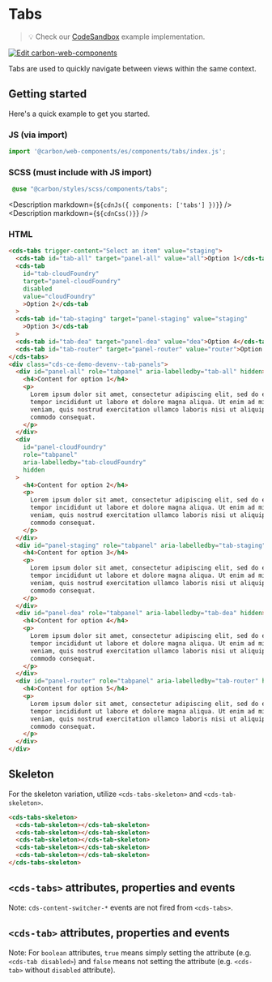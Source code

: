 
# Tabs

> 💡 Check our
> [CodeSandbox](https://codesandbox.io/s/github/carbon-design-system/carbon-for-ibm-dotcom/tree/main/packages/carbon-web-components/examples/codesandbox/basic/components/tabs)
> example implementation.

[![Edit carbon-web-components](https://codesandbox.io/static/img/play-codesandbox.svg)](https://codesandbox.io/s/github/carbon-design-system/carbon-for-ibm-dotcom/tree/main/packages/carbon-web-components/examples/codesandbox/basic/components/tabs)

Tabs are used to quickly navigate between views within the same context.

## Getting started

Here's a quick example to get you started.

### JS (via import)

```javascript
import '@carbon/web-components/es/components/tabs/index.js';
```

### SCSS (must include with JS import)

```css
 @use "@carbon/styles/scss/components/tabs";
```

<Description markdown={`${cdnJs({ components: ['tabs'] })}`} />
<Description markdown={`${cdnCss()}`} />

### HTML

```html
<cds-tabs trigger-content="Select an item" value="staging">
  <cds-tab id="tab-all" target="panel-all" value="all">Option 1</cds-tab>
  <cds-tab
    id="tab-cloudFoundry"
    target="panel-cloudFoundry"
    disabled
    value="cloudFoundry"
    >Option 2</cds-tab
  >
  <cds-tab id="tab-staging" target="panel-staging" value="staging"
    >Option 3</cds-tab
  >
  <cds-tab id="tab-dea" target="panel-dea" value="dea">Option 4</cds-tab>
  <cds-tab id="tab-router" target="panel-router" value="router">Option 5</cds-tab>
</cds-tabs>
<div class="cds-ce-demo-devenv--tab-panels">
  <div id="panel-all" role="tabpanel" aria-labelledby="tab-all" hidden>
    <h4>Content for option 1</h4>
    <p>
      Lorem ipsum dolor sit amet, consectetur adipiscing elit, sed do eiusmod
      tempor incididunt ut labore et dolore magna aliqua. Ut enim ad minim
      veniam, quis nostrud exercitation ullamco laboris nisi ut aliquip ex ea
      commodo consequat.
    </p>
  </div>
  <div
    id="panel-cloudFoundry"
    role="tabpanel"
    aria-labelledby="tab-cloudFoundry"
    hidden
  >
    <h4>Content for option 2</h4>
    <p>
      Lorem ipsum dolor sit amet, consectetur adipiscing elit, sed do eiusmod
      tempor incididunt ut labore et dolore magna aliqua. Ut enim ad minim
      veniam, quis nostrud exercitation ullamco laboris nisi ut aliquip ex ea
      commodo consequat.
    </p>
  </div>
  <div id="panel-staging" role="tabpanel" aria-labelledby="tab-staging" hidden>
    <h4>Content for option 3</h4>
    <p>
      Lorem ipsum dolor sit amet, consectetur adipiscing elit, sed do eiusmod
      tempor incididunt ut labore et dolore magna aliqua. Ut enim ad minim
      veniam, quis nostrud exercitation ullamco laboris nisi ut aliquip ex ea
      commodo consequat.
    </p>
  </div>
  <div id="panel-dea" role="tabpanel" aria-labelledby="tab-dea" hidden>
    <h4>Content for option 4</h4>
    <p>
      Lorem ipsum dolor sit amet, consectetur adipiscing elit, sed do eiusmod
      tempor incididunt ut labore et dolore magna aliqua. Ut enim ad minim
      veniam, quis nostrud exercitation ullamco laboris nisi ut aliquip ex ea
      commodo consequat.
    </p>
  </div>
  <div id="panel-router" role="tabpanel" aria-labelledby="tab-router" hidden>
    <h4>Content for option 5</h4>
    <p>
      Lorem ipsum dolor sit amet, consectetur adipiscing elit, sed do eiusmod
      tempor incididunt ut labore et dolore magna aliqua. Ut enim ad minim
      veniam, quis nostrud exercitation ullamco laboris nisi ut aliquip ex ea
      commodo consequat.
    </p>
  </div>
</div>
```

## Skeleton

For the skeleton variation, utilize `<cds-tabs-skeleton>` and
`<cds-tab-skeleton>`.

```html
<cds-tabs-skeleton>
  <cds-tab-skeleton></cds-tab-skeleton>
  <cds-tab-skeleton></cds-tab-skeleton>
  <cds-tab-skeleton></cds-tab-skeleton>
  <cds-tab-skeleton></cds-tab-skeleton>
  <cds-tab-skeleton></cds-tab-skeleton>
</cds-tabs-skeleton>
```

## `<cds-tabs>` attributes, properties and events

Note: `cds-content-switcher-*` events are not fired from `<cds-tabs>`.

<Props of="cds-tabs" />

## `<cds-tab>` attributes, properties and events

Note: For `boolean` attributes, `true` means simply setting the attribute (e.g.
`<cds-tab disabled>`) and `false` means not setting the attribute (e.g.
`<cds-tab>` without `disabled` attribute).

<Props of="cds-tab" />

